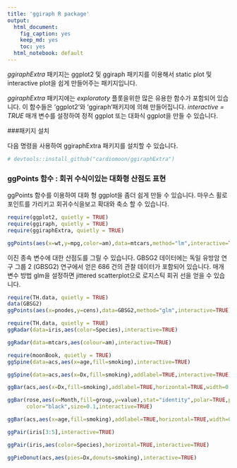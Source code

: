 ```yaml
---
title: 'ggiraph R package'
output:
  html_document: 
    fig_caption: yes
    keep_md: yes
    toc: yes
  html_notebook: default
---
```


*ggiraphExtra* 패키지는 ggplot2 및 ggiraph 패키지를 이용해서 static plot 및 interactive plot을 쉽게 만들어주는 패키지입니다.  

*ggiraphExtra* 패키지에는 *exploratoty* 플롯을위한 많은 유용한 함수가 포함되어 있습니다. 이 함수들은 'ggplot2'와 'ggiraph'패키지에 의해 만들어집니다. *interactive = TRUE* 매개 변수를 설정하여 정적 ggplot 또는 대화식 ggplot을 만들 수 있습니다.  

###패키지 설치

다음 명령을 사용하여 ggiraphExtra 패키지를 설치할 수 있습니다.

```r
# devtools::install_github("cardiomoon/ggiraphExtra")
```

    
### ggPoints 함수 : 회귀 수식이있는 대화형 산점도 표현

ggPoints 함수를 이용하여 대화 형 ggplot을 좀더 쉽게 만들 수 있습니다. 마우스 휠로 포인트를 가리키고 회귀수식을보고 확대와 축소 할 수 있습니다.

```r
require(ggplot2, quietly = TRUE)
require(ggiraph, quietly = TRUE)
require(ggiraphExtra, quietly = TRUE)  

ggPoints(aes(x=wt,y=mpg,color=am),data=mtcars,method="lm",interactive=TRUE)
```

이진 종속 변수에 대한 산점도를 그릴 수 있습니다. GBSG2 데이터에는 독일 유방암 연구 그룹 2 (GBSG2) 연구에서 얻은 686 건의 관찰 데이터가 포함되어 있습니다. 매개 변수 방법 glm을 설정하면 jittered scatterplot으로 로지스틱 회귀 선을 얻을 수 있습니다.

```r
require(TH.data, quietly = TRUE)
data(GBSG2)
ggPoints(aes(x=pnodes,y=cens),data=GBSG2,method="glm",interactive=TRUE)
```

```r
require(TH.data, quietly = TRUE)
ggRadar(data=iris,aes(color=Species),interactive=TRUE)

ggRadar(data=mtcars,aes(colour=am),interactive=TRUE)

require(moonBook, quietly = TRUE)
ggSpine(data=acs,aes(x=age,fill=smoking),interactive=TRUE)

ggSpine(data=acs,aes(x=Dx,fill=smoking),addlabel=TRUE,interactive=TRUE)

ggBar(acs,aes(x=Dx,fill=smoking),addlabel=TRUE,horizontal=TRUE,width=0.5,interactive=TRUE)

ggBar(rose,aes(x=Month,fill=group,y=value),stat="identity",polar=TRUE,palette="Reds",width=1,
      color="black",size=0.1,interactive=TRUE)

ggBar(acs,aes(x=age,fill=smoking),addlabel=TRUE,horizontal=TRUE,width=0.5,interactive=TRUE)

ggPair(iris[3:5],interactive=TRUE)

ggPair(iris,aes(color=Species),horizontal=TRUE,interactive=TRUE)

ggPieDonut(acs,aes(pies=Dx,donuts=smoking),interactive=TRUE)
```

